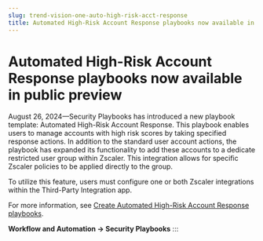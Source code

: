 ```yaml
---
slug: trend-vision-one-auto-high-risk-acct-response
title: Automated High-Risk Account Response playbooks now available in public preview
---
```

# Automated High-Risk Account Response playbooks now available in public preview

August 26, 2024—Security Playbooks has introduced a new playbook template: Automated High-Risk Account Response. This playbook enables users to manage accounts with high risk scores by taking specified response actions. In addition to the standard user account actions, the playbook has expanded its functionality to add these accounts to a dedicate restricted user group within Zscaler. This integration allows for specific Zscaler policies to be applied directly to the group.

To utilize this feature, users must configure one or both Zscaler integrations within the Third-Party Integration app.

For more information, see [Create Automated High-Risk Account Response playbooks](auto-high-risk-account-response.mdx).

**Workflow and Automation → Security Playbooks**
:::
